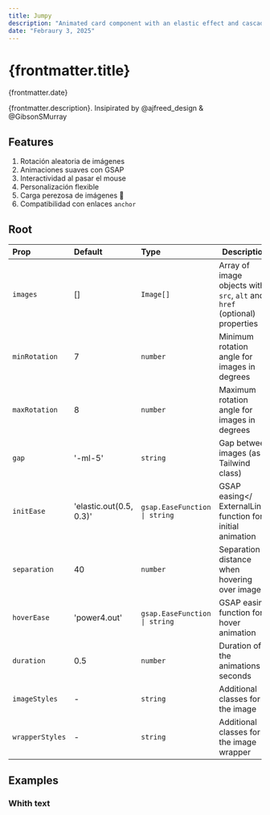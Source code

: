 ```yaml
---
title: Jumpy
description: "Animated card component with an elastic effect and cascading scaling when displayed. Its smooth animation, powered by GSAP, adds dynamism and visual appeal to any design. Ideal for highlighting information with style"
date: "Febraury 3, 2025"
---
```


# {frontmatter.title}

<span>{frontmatter.date}</span>

{frontmatter.description}.
Insipirated by <ExternalLink href="https://x.com/ajfreed_design/status/1863857943177028052">@ajfreed_design</ExternalLink> & <ExternalLink href="https://x.com/GibsonSMurray/status/1811979754087628807">@GibsonSMurray</ExternalLink>

<PreviewComponent name="Jumpy" />

## Features
1. <span>Rotación aleatoria de imágenes</span>
2. <span>Animaciones suaves con GSAP</span>
3. <span>Interactividad al pasar el mouse</span>
4. <span>Personalización flexible</span>
5. <span>Carga perezosa de imágenes 🦥</span>
7. <span>Compatibilidad con enlaces `anchor`</span>

## Root

| Prop           | Default                                                   | Type                            | Description                                                  |
|:---------------|:----------------------------------------------------------|:--------------------------------|-------------------------------------------------------------|
| `images`       | []                                                         | `Image[]`                       | Array of image objects with `src`, `alt` and `href` (optional) properties      |
| `minRotation`  | 7                                                         | `number`                        | Minimum rotation angle for images in degrees                |
| `maxRotation`  | 8                                                         | `number`                        | Maximum rotation angle for images in degrees                |
| `gap`          | '-ml-5'                                                   | `string`                        | Gap between images (as a Tailwind class)                    |
| `initEase`     | 'elastic.out(0.5, 0.3)'                                   | `gsap.EaseFunction \| string`   | <ExternalLink href="https://gsap.com/docs/v3/Eases/">GSAP easing</ ExternalLink> function for initial animation                  |
| `separation`   | 40                                                        | `number`                        | Separation distance when hovering over images               |
| `hoverEase`    | 'power4.out'                                              | `gsap.EaseFunction \| string`   | GSAP easing function for hover animation                    |
| `duration`     | 0.5                                                       | `number`                        | Duration of the animations in seconds                       |
| `imageStyles`  | -                                                        | `string`                        | Additional classes for the image                            |
| `wrapperStyles`| - | `string`                     | Additional classes for the image wrapper                    |

## Examples
### Whith text

<PreviewComponent name="JumpyText" />

